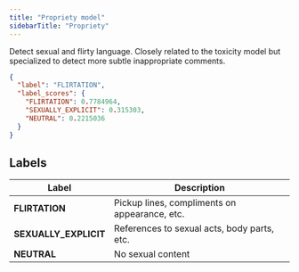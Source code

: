 ```yaml
---
title: "Propriety model"
sidebarTitle: "Propriety"
---
```


Detect sexual and flirty language. Closely related to the toxicity model but specialized to detect more subtle inappropriate comments.

```json Response Example:
{
  "label": "FLIRTATION",
  "label_scores": {
    "FLIRTATION": 0.7784964,
    "SEXUALLY_EXPLICIT": 0.315303,
    "NEUTRAL": 0.2215036
  }
}
```

## Labels

| Label                 | Description                                   |
| --------------------- | --------------------------------------------- |
| **FLIRTATION**        | Pickup lines, compliments on appearance, etc. |
| **SEXUALLY_EXPLICIT** | References to sexual acts, body parts, etc.   |
| **NEUTRAL**           | No sexual content                             |

<Snippet file="languages.mdx" />

<Snippet file="limitations.mdx" />
